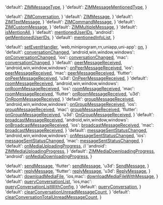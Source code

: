  'default': <a href='@-ZIMMessageType' target='_blank'>ZIMMessageType</a>,
}
  'default': <a href='@-ZIMMessageMentionedType' target='_blank'>ZIMMessageMentionedType</a>,
}

  'default': <a href='@-ZIMConversation' target='_blank'>ZIMConversation</a>,
}
  'default': <a href='@-ZIMMessage' target='_blank'>ZIMMessage</a>,
}
  'default': <a href='@-ZIMTextMessage' target='_blank'>ZIMTextMessage</a>,
}
  'default': <a href='@-ZIMCommandMessage' target='_blank'>ZIMCommandMessage</a>,
}
  'default': <a href='@-ZIMCustomMessage' target='_blank'>ZIMCustomMessage</a>,
}
  'default': <a href='@-ZIMMultipleMessage' target='_blank'>ZIMMultipleMessage</a>,
}
  'default': <a href='@isMentionAll-ZIMMessage' target='_blank'>isMentionAll</a>,
}
  'default': <a href='@mentionedUserIDs-ZIMMessage' target='_blank'>mentionedUserIDs</a>,
  'android': <a href='@getMentionedUserIDs-ZIMMessage' target='_blank'>getMentionedUserIDs</a>,
}
  'default': <a href='@mentionedInfoList-ZIMConversation' target='_blank'>mentionedInfoList</a>,
}

  'default': <a href='@setEventHandler' target='_blank'>setEventHandler</a>,
  'web,miniprogram,rn,uniapp,uni-app': <a href='@on' target='_blank'>on</a>,
}
  'default': <a href='@conversationChanged' target='_blank'>conversationChanged</a>,
  'android,win,window,windows': <a href='@onConversationChanged' target='_blank'>onConversationChanged</a>,
  'ios': <a href='https://doc-zh.zego.im/article/api?doc=zim_API~objective-c_ios~protocol~ZIMEventHandler#zim-conversation-changed' target='_blank'>conversationChanged</a>,
  'mac': <a href='https://doc-zh.zego.im/article/api?doc=zim_API~objective-c_macos~protocol~ZIMEventHandler#zim-conversation-changed' target='_blank'>conversationChanged</a>,
}
  'default': <a href='@peerMessageReceived' target='_blank'>peerMessageReceived</a>,
  'android,win,window,windows': <a href='@onPeerMessageReceived' target='_blank'>onPeerMessageReceived</a>,
  'ios': <a href='/article/api?doc=zim_API~objective-c_ios~protocol~ZIMEventHandler#zim-peer-message-received-info-from-user-id' target='_blank'>peerMessageReceived</a>,
  'mac': <a href='/article/api?doc=zim_API~objective-c_macos~protocol~ZIMEventHandler#zim-peer-message-received-info-from-user-id' target='_blank'>peerMessageReceived</a>,
  'flutter': <a href='https://pub.dev/documentation/zego_zim/latest/zego_zim/ZIMEventHandler/onPeerMessageReceived.html' target='_blank'>onPeerMessageReceived</a>,
  'u3d': <a href='@OnPeerMessageReceived' target='_blank'>OnPeerMessageReceived</a>,
}
  'default': <a href='@roomMessageReceived' target='_blank'>roomMessageReceived</a>,
  'android,win,window,windows': <a href='@onRoomMessageReceived' target='_blank'>onRoomMessageReceived</a>,
  'ios': <a href='/article/api?doc=zim_API~objective-c_ios~protocol~ZIMEventHandler#zim-room-message-received-info-from-room-id' target='_blank'>roomMessageReceived</a>,
  'mac': <a href='/article/api?doc=zim_API~objective-c_macos~protocol~ZIMEventHandler#zim-room-message-received-info-from-room-id' target='_blank'>roomMessageReceived</a>,
  'flutter': <a href='https://pub.dev/documentation/zego_zim/latest/zego_zim/ZIMEventHandler/onRoomMessageReceived.html' target='_blank'>onRoomMessageReceived</a>,
  'u3d': <a href='@OnRoomMessageReceived' target='_blank'>OnRoomMessageReceived</a>,
}
  'default': <a href='@groupMessageReceived' target='_blank'>groupMessageReceived</a>,
  'android,win,window,windows': <a href='@onGroupMessageReceived' target='_blank'>onGroupMessageReceived</a>,
  'ios': <a href='/article/api?doc=zim_API~objective-c_ios~protocol~ZIMEventHandler#zim-group-message-received-info-from-group-id' target='_blank'>groupMessageReceived</a>,
  'mac': <a href='/article/api?doc=zim_API~objective-c_macos~protocol~ZIMEventHandler#zim-group-message-received-info-from-group-id' target='_blank'>groupMessageReceived</a>,
  'flutter': <a href='https://pub.dev/documentation/zego_zim/latest/zego_zim/ZIMEventHandler/onGroupMessageReceived.html' target='_blank'>onGroupMessageReceived</a>,
  'u3d': <a href='@OnGroupMessageReceived' target='_blank'>OnGroupMessageReceived</a>,
}
  'default': <a href='@broadcastMessageReceived' target='_blank'>broadcastMessageReceived</a>,
  'android,win,window,windows': <a href='@onBroadcastMessageReceived' target='_blank'>onBroadcastMessageReceived</a>,
  'ios': <a href='https://doc-zh.zego.im/article/api?doc=zim_API~objective-c_ios~protocol~ZIMEventHandler#zim-broadcast-message-received' target='_blank'>broadcastMessageReceived</a>,
  'mac': <a href='https://doc-zh.zego.im/article/api?doc=zim_API~objective-c_macos~protocol~ZIMEventHandler#zim-broadcast-message-received' target='_blank'>broadcastMessageReceived</a>,
}
  'default': <a href='@messageSentStatusChanged' target='_blank'>messageSentStatusChanged</a>,
  'android,win,window,windows': <a href='@onMessageSentStatusChanged' target='_blank'>onMessageSentStatusChanged</a>,
  'ios': <a href='https://doc-zh.zego.im/article/api?doc=zim_API~objective-c_ios~protocol~ZIMEventHandler#zim-message-sent-status-changed' target='_blank'>messageSentStatusChanged</a>,
  'mac': <a href='https://doc-zh.zego.im/article/api?doc=zim_API~objective-c_macos~protocol~ZIMEventHandler#zim-message-sent-status-changed' target='_blank'>messageSentStatusChanged</a>,
}
  'default': <a href='@onMediaUploadingProgress' target='_blank'>onMediaUploadingProgress</a>,
  // 'android': <a href='@ZIMMediaUploadingProgress' target='_blank'>ZIMMediaUploadingProgress</a>,
}
  'default': <a href='@ZIMMediaDownloadingProgress' target='_blank'>ZIMMediaDownloadingProgress</a>,
  'android': <a href='@onMediaDownloadingProgress' target='_blank'>onMediaDownloadingProgress</a>,
}

  'default': <a href='@sendMessage' target='_blank'>sendMessage</a>,
  'flutter': <a href='https://pub.dev/documentation/zego_zim/latest/zego_zim/ZIM/sendMessage.html' target='_blank'>sendMessage</a>,
  'u3d': <a href='@SendMessage' target='_blank'>SendMessage</a>,
}
  'default': <a href='@replyMessage' target='_blank'>replyMessage</a>,
  'flutter': <a href='https://pub.dev/documentation/zego_zim/latest/zego_zim/ZIM/replyMessage.html' target='_blank'>replyMessage</a>,
  'u3d': <a href='@ReplyMessage' target='_blank'>ReplyMessage</a>,
}
  'default': <a href='@downloadMediaFile' target='_blank'>downloadMediaFile</a>,
  'ios,mac': <a href='@downloadMediaFileWithMessage' target='_blank'>downloadMediaFileWithMessage</a>,
}
  'default': <a href='@queryConversationList' target='_blank'>queryConversationList</a>,
  'ios,mac': <a href='@queryConversationListWithConfig' target='_blank'>queryConversationListWithConfig</a>,
}
  'default': <a href='@queryConversation' target='_blank'>queryConversation</a>,
}
  'default': <a href='@clearConversationUnreadMessageCount' target='_blank'>clearConversationUnreadMessageCount</a>,
}
  'default': <a href='@clearConversationTotalUnreadMessageCount' target='_blank'>clearConversationTotalUnreadMessageCount</a>,
}
